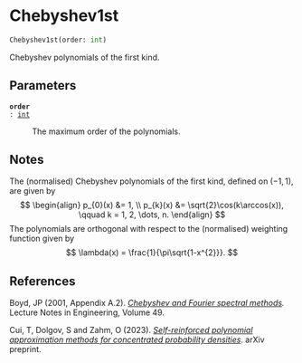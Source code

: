 # Chebyshev1st { #deep_tensor.Chebyshev1st }

```python
Chebyshev1st(order: int)
```

Chebyshev polynomials of the first kind.

## Parameters {.doc-section .doc-section-parameters}

<code>[**order**]{.parameter-name} [:]{.parameter-annotation-sep} [[int](`int`)]{.parameter-annotation}</code>

:   The maximum order of the polynomials.

## Notes {.doc-section .doc-section-notes}

The (normalised) Chebyshev polynomials of the first kind, defined 
on $(-1, 1)$, are given by 
$$
\begin{align}
    p_{0}(x) &= 1, \\
    p_{k}(x) &= \sqrt{2}\cos(k\arccos(x)), 
        \qquad k = 1, 2, \dots, n.
\end{align}
$$
The polynomials are orthogonal with respect to the (normalised) 
weighting function given by
$$
    \lambda(x) = \frac{1}{\pi\sqrt{1-x^{2}}}.
$$

## References {.doc-section .doc-section-references}

Boyd, JP (2001, Appendix A.2). *[Chebyshev and Fourier spectral 
methods](https://link.springer.com/book/9783540514879).* Lecture 
Notes in Engineering, Volume 49.

Cui, T, Dolgov, S and Zahm, O (2023). *[Self-reinforced polynomial 
approximation methods for concentrated probability 
densities](https://arxiv.org/abs/2303.02554)*. arXiv preprint.